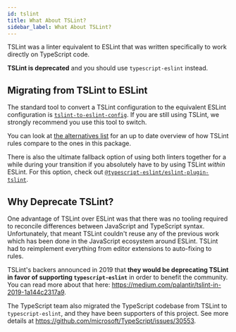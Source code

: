 ```yaml
---
id: tslint
title: What About TSLint?
sidebar_label: What About TSLint?
---
```


TSLint was a linter equivalent to ESLint that was written specifically to work directly on TypeScript code.

**TSLint is deprecated** and you should use `typescript-eslint` instead.

## Migrating from TSLint to ESLint

The standard tool to convert a TSLint configuration to the equivalent ESLint configuration is [`tslint-to-eslint-config`](https://github.com/typescript-eslint/tslint-to-eslint-config).
If you are still using TSLint, we strongly recommend you use this tool to switch.

You can look at [the alternatives list](https://github.com/typescript-eslint/typescript-eslint/blob/main/packages/eslint-plugin/TSLINT_RULE_ALTERNATIVES.md) for an up to date overview of how TSLint rules compare to the ones in this package.

There is also the ultimate fallback option of using both linters together for a while during your transition if you
absolutely have to by using TSLint _within_ ESLint.
For this option, check out [`@typescript-eslint/eslint-plugin-tslint`](../../architecture/ESLint_Plugin_TSLint.mdx).

## Why Deprecate TSLint?

One advantage of TSLint over ESLint was that there was no tooling required to reconcile differences between JavaScript and TypeScript syntax.
Unfortunately, that meant TSLint couldn't reuse any of the previous work which has been done in the JavaScript ecosystem around ESLint.
TSLint had to reimplement everything from editor extensions to auto-fixing to rules.

TSLint's backers announced in 2019 that **they would be deprecating TSLint in favor of supporting `typescript-eslint`** in order to benefit the community.
You can read more about that here: https://medium.com/palantir/tslint-in-2019-1a144c2317a9.

The TypeScript team also migrated the TypeScript codebase from TSLint to `typescript-eslint`, and they have been supporters of this project.
See more details at https://github.com/microsoft/TypeScript/issues/30553.
